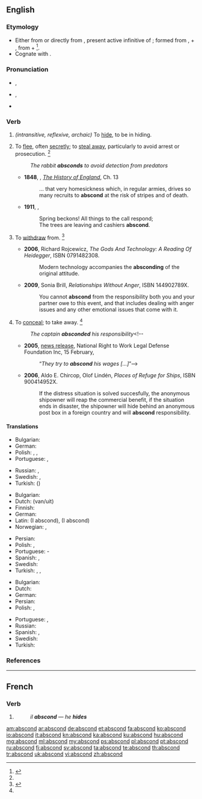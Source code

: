 ==English==

===Etymology===
* Either from {{etyl|frm|en}} {{term|abscondre|lang=frm}} or directly from {{etyl|la|en}} {{term|abscondere|lang=la}}, present active infinitive of {{term|abscondo|abscondō|hide|lang=la}}; formed from {{term|abs|lang=la}}, {{term|ab||away|lang=la}} + {{term|condo|condō|put together, store|lang=la}}, from {{term|con||together|lang=la}} + {{term|do|dō|put|lang=la}}<ref>{{reference-book | last = Dobbie | first = Elliott K. | coauthors = Dunmore, C. William, et al. | editor = Barnhart, Robert K.| title = Chambers Dictionary of Etymology | origyear = 1998 | year = 2004 | publisher = Chambers Harrap Publishers Ltd | location = Edinburgh, Scotland | isbn =0550142304 | pages = 4}}</ref>.
* Cognate with {{term|sconce||a type of light fixture}}.

===Pronunciation===
* {{a|RP}} {{IPA|/əbˈskɒnd/}}, {{X-SAMPA|/@b"skQnd/}}
* {{a|US}} {{IPA|/æbˈskɑnd/|/æbˈzkɑnd/}}, {{X-SAMPA|/@b"skAnd/|/@b"zkAnd/}}
* {{rhymes|ɒnd}}

===Verb===
{{en-verb}}

# ''(intransitive, reflexive, archaic)'' To [[hide]], to be in hiding. 
# {{context|intransitive|reflexive|lang=en}} To [[flee]], often [[secretly]]; to [[steal away]], particularly to avoid arrest or prosecution. {{defdate|First attested in the mid 16<sup>th</sup> century.}}<ref name=SOED/>
#: ''The rabbit '''''absconds''''' to avoid detection from predators''
#* '''1848''', {{w|Thomas Babington Macaulay}}, ''[[w:The History of England from the Accession of James the Second|The History of England]]'', Ch. 13
#*: ... that very homesickness which, in regular armies, drives so many recruits to '''abscond''' at the risk of stripes and of death.
#* '''1911''', {{w|Ambrose Bierce}}, ''{{w|The Devil's Dictionary}}''
#*: Spring beckons! All things to the call respond;<br>The trees are leaving and cashiers '''abscond'''.
# {{rfd-redundant}} {{context|intransitive|lang=en}} To [[withdraw]] from. {{defdate|First attested in the mid 16<sup>th</sup> century.}}<ref name=SOED>{{reference-book | editor =Brown, Lesley | title = The Shorter Oxford English Dictionary| origyear = 1933| edition = 5th | | year =2003| publisher =Oxford University Press  | location =Oxford, UK | isbn =978-0-19-860575-7 | pages =8}}</ref>
#* '''2006''', Richard Rojcewicz, ''The Gods And Technology: A Reading Of Heidegger'', ISBN 0791482308.
#*: Modern technology accompanies the '''absconding''' of the original attitude.
#* '''2009''', Sonia Brill, ''Relationships Without Anger'', ISBN 144902789X.
#*: You cannot '''abscond''' from the responsibility both you and your partner owe to this event, and that includes dealing with anger issues and any other emotional issues that come with it.
# {{context|transitive|obsolete|lang=en}} To [[conceal]]; to take away. {{defdate|First attested in the late 16<sup>th</sup> century.}}<ref name=SOED/>
#: ''The captain '''absconded''' his responsibility''<!--
#* '''2005''', [http://nrtw.org/b/nr_379.php news release], National Right to Work Legal Defense Foundation Inc, 15 February, 
#*: “''They try to '''abscond''' his wages [...]''”-->
#* '''2006''', Aldo E. Chircop, Olof Lindén, ''Places of Refuge for Ships'', ISBN 900414952X.
#*: If the distress situation is solved succesfully, the anonymous shipowner will reap the commercial benefit, if the situation ends in disaster, the shipowner will hide behind an anonymous post box in a foreign country and will '''abscond''' responsibility.

====Translations====
{{trans-top|to withdraw from}}
* Bulgarian: {{t-|bg|избягвам, отдръпвам се от}}
* German: {{l/de|sich}} {{t+|de|zurückziehen}}
* Polish: {{t+|pl|uniknąć}}, {{t-|pl|uciec od}}, {{t-|pl|ukryć się przed}}
* Portuguese: {{t+|pt|fugir}}, {{t+|pt|evadir}}
{{trans-mid}}
* Russian: {{t+|ru|уклоняться}}, {{t+|ru|избегать}}
* Swedish: {{t+|sv|avvika}}, {{t+|sv|lämna}}
* Turkish: ({{l/tr|geri}}) {{t+|tr|çekilmek}}
{{trans-bottom}}

{{trans-top|to depart secretly}}
* Bulgarian: {{t-|bg|измъквам се, заминавам тайно}}
* Dutch: {{l/nl|heimelijk}} {{t+|nl|vertrekken}} (van/uit)
* Finnish: {{t+|fi|karata}}
* German: {{l/de|sich}} {{t-|de|davonmachen}}
* Latin: {{t-|la|lateo}} (I abscond), {{t-|la|latito}} (I abscond)
* Norwegian: {{t+|no|rømme}}, {{t-|no|stikke av}}
{{trans-mid}}
* Persian: {{t+|fa|گريختن|sc=fa-Arab}}
* Polish: {{t-|pl|zbiec}}, {{t+|pl|uciec}}
* Portuguese: {{t+|pt|esconder}}-{{t+|pt|se}}
* Spanish: {{t-|es|fugar|alt=fugarse}}, {{t-|es|evadir|alt=evadirse}}
* Swedish: {{t+|sv|rymma}}
* Turkish: {{t+|tr|kaçmak}}, {{t+|tr|sıvışmak}} {{qualifier|colloquial}}, {{t+|tr|tüymek}} {{qualifier|colloquial}}
{{trans-bottom}}

{{trans-top|to hide (something)}}
* Bulgarian: {{t-|bg|укривам се}}
* Dutch: {{t+|nl|wegrennen}}
* German: {{l/de|sich}} {{t+|de|verstecken}}
* Persian: {{t-|fa|پنهان شدن|sc=fa-Arab}}
* Polish: {{t-|pl|zbiec}}, {{t+|pl|uciec}}
{{trans-mid}}
* Portuguese: {{t+|pt|esconder}}, {{t+|pt|ocultar}}
* Russian: {{t+|ru|скрывать|alt=скрыва́ть|tr=skryvát'}}
* Spanish: {{t+|es|huir}}, {{t-|es|fugarse}}
* Swedish: {{t+|sv|gömma sig}}
* Turkish: {{t+|tr|saklanmak}}
{{trans-bottom}}

===References===
<references/>

----

==French==

===Verb===
{{fr-verb-form}}

# {{conjugation of|abscondre||3|s|pres|ind|lang=fr}}
#: ''il '''abscond''''' &mdash; ''he '''hides'''''

[[am:abscond]]
[[ar:abscond]]
[[de:abscond]]
[[et:abscond]]
[[fa:abscond]]
[[ko:abscond]]
[[io:abscond]]
[[it:abscond]]
[[kn:abscond]]
[[ka:abscond]]
[[ku:abscond]]
[[hu:abscond]]
[[mg:abscond]]
[[ml:abscond]]
[[my:abscond]]
[[ps:abscond]]
[[pl:abscond]]
[[pt:abscond]]
[[ru:abscond]]
[[fi:abscond]]
[[sv:abscond]]
[[ta:abscond]]
[[te:abscond]]
[[th:abscond]]
[[tr:abscond]]
[[uk:abscond]]
[[vi:abscond]]
[[zh:abscond]]